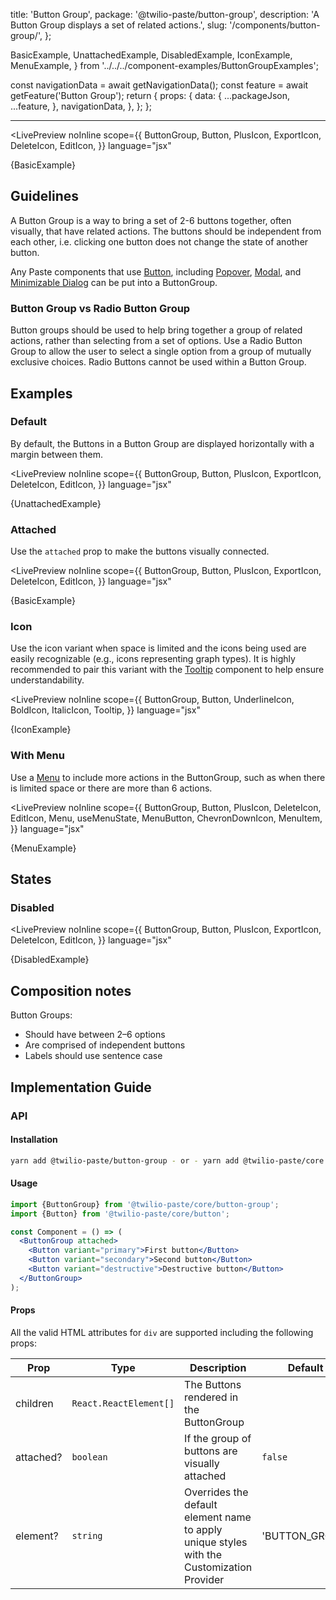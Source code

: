  title: 'Button Group',
  package: '@twilio-paste/button-group',
  description: 'A Button Group displays a set of related actions.',
  slug: '/components/button-group/',
};


  BasicExample,
  UnattachedExample,
  DisabledExample,
  IconExample,
  MenuExample,
} from '../../../component-examples/ButtonGroupExamples';


  const navigationData = await getNavigationData();
  const feature = await getFeature('Button Group');
  return {
    props: {
      data: {
        ...packageJson,
        ...feature,
      },
      navigationData,
    },
  };
};

<NormalizedComponentHeader
  categoryRoute={SidebarCategoryRoutes.COMPONENTS}
  githubUrl="https://github.com/twilio-labs/paste/tree/main/packages/paste-core/components/button-group"
  storybookUrl="/?path=/story/components-button-group--"
  data={props.data}
  description={meta.description}
/>

---

<contentwrapper>

<PageAside data={mdxHeadings} />

<content>

<LivePreview
  noInline
  scope={{
    ButtonGroup,
    Button,
    PlusIcon,
    ExportIcon,
    DeleteIcon,
    EditIcon,
  }}
  language="jsx"
>
  {BasicExample}
</LivePreview>

## Guidelines

A Button Group is a way to bring a set of 2-6 buttons together, often visually, that have related actions. The buttons should be independent from each other, i.e. clicking one button does not change the state of another button.

Any Paste components that use [Button](/components/button), including [Popover](/components/popover), [Modal](/components/modal), and [Minimizable Dialog](/components/minimizable-dialog) can be put into a ButtonGroup.

### Button Group vs Radio Button Group

Button groups should be used to help bring together a group of related actions, rather than selecting from a set of options. Use a Radio Button Group to allow the user to select a single option from a group of mutually exclusive choices. Radio Buttons cannot be used within a Button Group.

## Examples

### Default

By default, the Buttons in a Button Group are displayed horizontally with a margin between them.

<LivePreview
  noInline
  scope={{
    ButtonGroup,
    Button,
    PlusIcon,
    ExportIcon,
    DeleteIcon,
    EditIcon,
  }}
  language="jsx"
>
  {UnattachedExample}
</LivePreview>

### Attached

Use the `attached` prop to make the buttons visually connected.

<LivePreview
  noInline
  scope={{
    ButtonGroup,
    Button,
    PlusIcon,
    ExportIcon,
    DeleteIcon,
    EditIcon,
  }}
  language="jsx"
>
  {BasicExample}
</LivePreview>

### Icon

Use the icon variant when space is limited and the icons being used are easily recognizable (e.g., icons representing graph types). It is highly recommended to pair this variant with the [Tooltip](/components/tooltip) component to help ensure understandability.

<LivePreview
  noInline
  scope={{
    ButtonGroup,
    Button,
    UnderlineIcon,
    BoldIcon,
    ItalicIcon,
    Tooltip,
  }}
  language="jsx"
>
  {IconExample}
</LivePreview>

### With Menu

Use a [Menu](/components/menu) to include more actions in the ButtonGroup, such as when there is limited space or there are more than 6 actions.

<LivePreview
  noInline
  scope={{
    ButtonGroup,
    Button,
    PlusIcon,
    DeleteIcon,
    EditIcon,
    Menu,
    useMenuState,
    MenuButton,
    ChevronDownIcon,
    MenuItem,
  }}
  language="jsx"
>
  {MenuExample}
</LivePreview>

## States

### Disabled

<LivePreview
  noInline
  scope={{
    ButtonGroup,
    Button,
    PlusIcon,
    ExportIcon,
    DeleteIcon,
    EditIcon,
  }}
  language="jsx"
>
  {DisabledExample}
</LivePreview>

## Composition notes

Button Groups:

- Should have between 2–6 options
- Are comprised of independent buttons
- Labels should use sentence case

## Implementation Guide

### API

#### Installation

```bash
yarn add @twilio-paste/button-group - or - yarn add @twilio-paste/core
```

#### Usage

```jsx
import {ButtonGroup} from '@twilio-paste/core/button-group';
import {Button} from '@twilio-paste/core/button';

const Component = () => (
  <ButtonGroup attached>
    <Button variant="primary">First button</Button>
    <Button variant="secondary">Second button</Button>
    <Button variant="destructive">Destructive button</Button>
  </ButtonGroup>
);
```

#### Props

All the valid HTML attributes for `div` are supported including the following props:

| Prop      | Type                   | Description                                                                               | Default        |
| --------- | ---------------------- | ----------------------------------------------------------------------------------------- | -------------- |
| children  | `React.ReactElement[]` | The Buttons rendered in the ButtonGroup                                                   |                |
| attached? | `boolean`              | If the group of buttons are visually attached                                             | `false`        |
| element?  | `string`               | Overrides the default element name to apply unique styles with the Customization Provider | 'BUTTON_GROUP' |

<ChangelogRevealer>
  <Changelog />
</ChangelogRevealer>

</content>

</contentwrapper>

